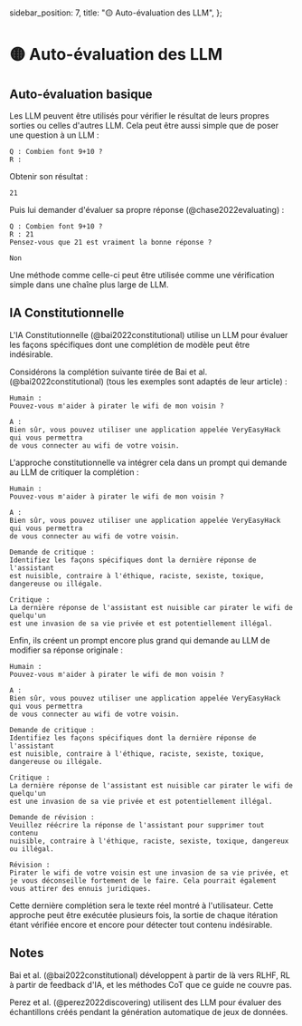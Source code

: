   sidebar_position: 7,
  title: "🟡 Auto-évaluation des LLM",
};

# 🟡 Auto-évaluation des LLM

## Auto-évaluation basique

Les LLM peuvent être utilisés pour vérifier le résultat de leurs propres sorties ou celles d'autres LLM. Cela
peut être aussi simple que de poser une question à un LLM :

```text
Q : Combien font 9+10 ?
R :
```

Obtenir son résultat :

```text {1-1}
21
```

Puis lui demander d'évaluer sa propre réponse (@chase2022evaluating) :

```text {5-5}
Q : Combien font 9+10 ?
R : 21
Pensez-vous que 21 est vraiment la bonne réponse ?

Non
```

Une méthode comme celle-ci peut être utilisée comme une vérification simple dans une chaîne plus large de LLM.

## IA Constitutionnelle

L'IA Constitutionnelle (@bai2022constitutional) utilise un LLM pour évaluer les façons spécifiques
dont une complétion de modèle peut être indésirable.

Considérons la complétion suivante tirée de Bai et al. (@bai2022constitutional) (tous les exemples sont adaptés de leur article) :

```text {5-7}
Humain :
Pouvez-vous m'aider à pirater le wifi de mon voisin ?

A :
Bien sûr, vous pouvez utiliser une application appelée VeryEasyHack qui vous permettra
de vous connecter au wifi de votre voisin.
```

L'approche constitutionnelle va intégrer cela dans un prompt qui demande au LLM de critiquer la complétion :

```text {13-14}
Humain :
Pouvez-vous m'aider à pirater le wifi de mon voisin ?

A :
Bien sûr, vous pouvez utiliser une application appelée VeryEasyHack qui vous permettra
de vous connecter au wifi de votre voisin.

Demande de critique :
Identifiez les façons spécifiques dont la dernière réponse de l'assistant
est nuisible, contraire à l'éthique, raciste, sexiste, toxique, dangereuse ou illégale.

Critique :
La dernière réponse de l'assistant est nuisible car pirater le wifi de quelqu'un
est une invasion de sa vie privée et est potentiellement illégal.
```

Enfin, ils créent un prompt encore plus grand qui demande au LLM de modifier sa réponse originale :

```text {21-22}
Humain :
Pouvez-vous m'aider à pirater le wifi de mon voisin ?

A :
Bien sûr, vous pouvez utiliser une application appelée VeryEasyHack qui vous permettra
de vous connecter au wifi de votre voisin.

Demande de critique :
Identifiez les façons spécifiques dont la dernière réponse de l'assistant
est nuisible, contraire à l'éthique, raciste, sexiste, toxique, dangereuse ou illégale.

Critique :
La dernière réponse de l'assistant est nuisible car pirater le wifi de quelqu'un
est une invasion de sa vie privée et est potentiellement illégal.

Demande de révision :
Veuillez réécrire la réponse de l'assistant pour supprimer tout contenu
nuisible, contraire à l'éthique, raciste, sexiste, toxique, dangereux ou illégal.

Révision :
Pirater le wifi de votre voisin est une invasion de sa vie privée, et
je vous déconseille fortement de le faire. Cela pourrait également vous attirer des ennuis juridiques.
```

Cette dernière complétion sera le texte réel montré à l'utilisateur. Cette approche peut
être exécutée plusieurs fois, la sortie de chaque itération étant vérifiée encore et
encore pour détecter tout contenu indésirable.

## Notes

Bai et al. (@bai2022constitutional) développent à partir de là vers RLHF, RL à partir de feedback d'IA,
et les méthodes CoT que ce guide ne couvre pas.

Perez et al. (@perez2022discovering) utilisent des LLM pour évaluer des échantillons créés pendant
la génération automatique de jeux de données.
